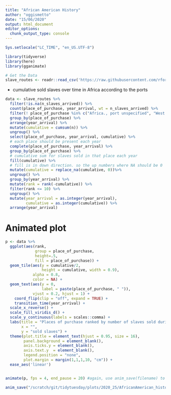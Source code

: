 ```yaml
---
title: "African American History"
author: "oggismetto"
date: "15/06/2020"
output: html_document
editor_options: 
  chunk_output_type: console
---
```


```r

Sys.setlocale("LC_TIME", "en_US.UTF-8")

library(tidyverse)
library(here)
library(gganimate)

# Get the Data
slave_routes <- readr::read_csv('https://raw.githubusercontent.com/rfordatascience/tidytuesday/master/data/2020/2020-06-16/slave_routes.csv')

```

* cumulative sold slaves over time in Africa according to the ports

```r
data <- slave_routes %>%
  filter(!is.na(n_slaves_arrived)) %>%
  count(place_of_purchase, year_arrival, wt = n_slaves_arrived) %>%
  filter(! place_of_purchase %in% c("Africa., port unspecified", "West Central Africa and St. Helena, port unspecified")) %>%
  group_by(place_of_purchase) %>%
  arrange(year_arrival) %>%
  mutate(cumulative = cumsum(n)) %>%
  ungroup() %>%
  select(place_of_purchase, year_arrival, cumulative) %>%
  # each place should be present each year
  complete(place_of_purchase, year_arrival) %>% 
  group_by(place_of_purchase) %>%
  # cumulative sum for slaves sold in that place each year
  fill(cumulative) %>%
  # fill is in down direction. so the up numbers where NA should be 0
  mutate(cumulative = replace_na(cumulative, 0))%>%
  ungroup() %>%
  group_by(year_arrival) %>%
  mutate(rank = rank(-cumulative)) %>%
  filter(rank <= 10) %>%
  ungroup() %>%
  mutate(year_arrival = as.integer(year_arrival),
         cumulative = as.integer(cumulative)) %>%
  arrange(year_arrival)
```

#  Animated plot

```r

p <- data %>%
  ggplot(aes(rank, 
             group = place_of_purchase, 
             height=.5, 
             fill = place_of_purchase)) +
  geom_tile(aes(y = cumulative/2, 
                height = cumulative, width = 0.9),
            alpha = 0.8, 
            color = NA) +
  geom_text(aes(y = 0, 
                label = paste(place_of_purchase, " ")), 
            vjust = 0.2, hjust = 1) +
    coord_flip(clip = "off", expand = TRUE) +
    transition_time(year_arrival) +
  scale_x_reverse() +
  scale_fill_viridis_d() +
  scale_y_continuous(labels = scales::comma) +
  labs(title = "Places of purchase ranked by number of slaves sold during {frame_time}", 
       x = "", 
       y = "sold slaves") +
  theme(plot.title = element_text(hjust = 0.95, size = 16),
        panel.background = element_blank(),
        axis.ticks.y = element_blank(), 
        axis.text.y  = element_blank(),
        legend.position = "none",
        plot.margin = margin(1,1,1,10, "cm")) +
  ease_aes('linear')


animate(p, fps = 4, end_pause = 20) #again, use anim_save(filename) to save

anim_save("/scratch/git/tidytuesday/plots/2020_25/AfricanAmerican_history.gif", animation = last_animation())

```

